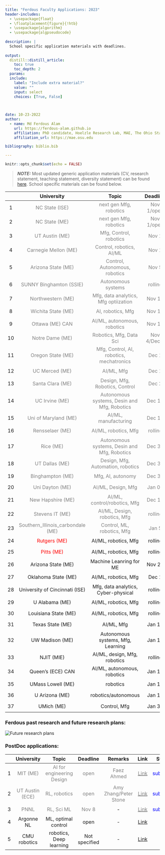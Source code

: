 ```yaml
---
title: "Ferdous Faculty Applications: 2023"
header-includes:
  - \usepackage{float}
  - \floatplacement{figure}{!htb}
  - \usepackage{algorithm}
  - \usepackage{algpseudocode}
  
description: |
  School specific application materials with deadlines.
  
output: 
  distill::distill_article:
    toc: true
    toc_depth: 2
  params:
  include:
    label: "Include extra material?"
    value: ""
    input: select
    choices: [True, False]

    
    
date: 10-23-2022
author:
  - name: Md Ferdous Alam
    url: https://ferdous-alam.github.io
    affiliation: PhD candidate, Hoelzle Research Lab, MAE, The Ohio State University
    affiliation_url: https://mae.osu.edu

bibliography: biblio.bib

---
```


```r
knitr::opts_chunk$set(echo = FALSE)
```

> **_NOTE:_** Most updated generic application materials (CV, research statement, teaching statement, diversity statement) can be found [here](https://drive.google.com/drive/folders/15JN0V_O5szYkRlhoUra7-2kI_ejop3Yr?usp=sharing). School specific materials can be found below. 


| | University| Topic | Deadline | Remarks | Link | Status | Materials|
|:-----:|:----------:|:-------:|:----------:|:---------:|:--------:|:------:|:-------:|
| 1 | <span style="color:gray">NC State (ISE) </span> | <span style="color:gray">next gen Mfg, robotics </span> | <span style="color:gray"> Nov 1/open</span> | - | [<span style="color:gray">Link</span>](https://connect.informs.org/HigherLogic/System/DownloadDocumentFile.ashx?DocumentFileKey=b32aac71-68cb-4d6c-856d-b19d859163b4) | <span style="color:blue">submitted</span> | [<img src="complete.png" width="30"/>](https://drive.google.com/drive/folders/15Tkb801gHWj-lMJAb617GvdT2I4FGlf-?usp=sharing)|
| 2 | <span style="color:gray">NC State (ME) </span>| <span style="color:gray">next gen Mfg, robotics</span> |  <span style="color:gray">Nov 1/open</span> | - | [<span style="color:gray">Link</span>](https://jobs.ncsu.edu/postings/171488) | <span style="color:blue">submitted</span>  | [<img src="complete.png" width="30"/>](https://drive.google.com/drive/folders/1Ek6pE02-_RZpbN_BfD19MHcsIUicZrvi?usp=sharing)|
| 3| <span style="color:gray">UT Austin (ME)</span>| <span style="color:gray">Mfg, Control, robotics </span>|  <span style="color:gray">Nov 1</span> | - | [<span style="color:gray">Link</span>](https://www.me.utexas.edu/people/faculty-jobs) | <span style="color:blue">submitted</span>  | [<img src="complete.png" width="30"/>](https://drive.google.com/drive/folders/1qRaopZu_5XeYXzz8b1Sz_thqd4yMkEwW?usp=sharing)|
| 4 | <span style="color:gray">Carnegie Mellon (ME)</span> | <span style="color:gray">Control, robotics, AI/ML </span>|  <span style="color:gray">Nov 1</span> | - | [<span style="color:gray">Link</span>](https://www.meche.engineering.cmu.edu/employment.html) | <span style="color:blue">submitted</span>  | [<img src="complete.png" width="30"/>](https://drive.google.com/drive/folders/1v110-X2JHrm_WB03S0RMQnLZUkRRT7Cu?usp=sharing)|
| 5 |  <span style="color:gray">Arizona State (ME)</span>|  <span style="color:gray">Control, Autonomous, robotics </span>|  <span style="color:gray">Nov 5 </span>| - |  [<span style="color:gray">Link</span>](https://apply.interfolio.com/113817) </span>|  <span style="color:blue"> submitted</span>| [<img src="complete.png" width="30"/>](https://drive.google.com/drive/folders/1OAWBKNQpPMdOdFl6bT6mVGRic-7laGNn?usp=sharing)|
| 6 |  <span style="color:gray">SUNNY Binghamton (SSIE)</span>|  <span style="color:gray">Autonomous systems </span>|  <span style="color:gray">rolling </span>| - | [ <span style="color:gray">Link</span>]() | <span style="color:blue">submitted</span> | [<img src="complete.png" width="30"/>](https://drive.google.com/drive/folders/1elDxTa6AVuseV0fpLrDMGTo8_sGJ3T4u?usp=sharing)|
| 7 |  <span style="color:gray">Northwestern (ME) </span> |  <span style="color:gray">Mfg, data analytics, Mfg optiization </span>|  <span style="color:gray">Nov 15 </span>| - | [ <span style="color:gray">Link</span>](https://www.mccormick.northwestern.edu/mechanical/careers/) | <span style="color:blue">submitted</span>  | [<img src="complete.png" width="30"/>](https://drive.google.com/drive/folders/1Vg1CeXyTtgQadFfa7q2TZWNf_fL0q4y6?usp=sharing)|
| 8 | <span style="color:gray">Wichita State (ME) </span>| <span style="color:gray">AI, robotics, Mfg  </span>| <span style="color:gray">Nov 15 </span>| - | [<span style="color:gray">Link</span>](https://jobs.wichita.edu/postings/27298) | <span style="color:blue">submitted</span>  | [<img src="complete.png" width="30"/>](https://drive.google.com/drive/folders/1_Btn-3rR7pWipCHMeKlqT_eaMaKDfZK9?usp=sharing)|
| 9 | <span style="color:gray">Ottawa (ME) CAN</span>| <span style="color:gray">AI/ML, autonomous, robotics </span>| <span style="color:gray">Nov 15</span>| - | [<span style="color:gray">Link</span>](https://uottawa.njoyn.com/CL3/xweb/Xweb.asp?tbtoken=ZltZRh5QRlU4Ygd2MSMnYVpUeWRdcUxYelBWTikEf2xFWUEdXEYdcxMHdkFcGVtXTnViXzpQ&chk=ZVpaShI%3D&CLID=57566&page=jobdetails&JobID=J1022-0837&lang=1) | <span style="color:blue">submitted</span>  | [<img src="complete.png" width="30"/>]()|
| 10 | <span style="color:gray">Notre Dame (ME)</span>| <span style="color:gray">Robotics, Mfg, Data Sci </span>| <span style="color:gray">Nov 4/Dec 1 </span>| - |[<span style="color:gray">Link</span>](https://apply.interfolio.com/112134) | <span style="color:blue"> submitted</span> | [<img src="complete.png" width="30"/>](https://drive.google.com/drive/folders/1tBV59Xem08EvDfIdGcsN2ptBDeicOJW2?usp=sharing)|
| 11 | <span style="color:gray">Oregon State (ME) </span>| <span style="color:gray">Mfg, Control, AI, robotics, mechatronics | <span style="color:gray">Dec 1 | - | [<span style="color:gray">Link](https://jobs.oregonstate.edu/postings/125513) | <span style="color:blue">submitted</span>  | [<img src="complete.png" width="30"/>](https://drive.google.com/drive/folders/1eyT9BXElHdIpBf23ZGsbVXeBDl7mfuq4?usp=sharing)|
| 12 | <span style="color:gray">UC Merced (ME) </span>| <span style="color:gray">AI/ML, Mfg </span>| <span style="color:gray">Dec 1 </span>| - | [<span style="color:gray">Link</span>](https://aprecruit.ucmerced.edu/JPf01419) | <span style="color:blue">submitted</span> | [<img src="complete.png" width="30"/>]()|
| 13 | <span style="color:gray">Santa Clara (ME)</span>| <span style="color:gray">Design, Mfg, Robotics, Control </span>| <span style="color:gray">Dec 2 </span>| - | [<span style="color:gray">Link</span>](https://wd1.myworkdaysite.com/en-US/recruiting/scu/scu/job/Santa-Clara-CA/Assistant-Professor-of-Mechanical-Engineering_R2846) | <span style="color:blue">submitted</span> | [<img src="complete.png" width="30"/>]()|
| 14 | <span style="color:gray">UC Irvine (ME)</span>| <span style="color:gray">Autonomous systems, Desin and Mfg, Robotics </span>| <span style="color:gray">Dec 11 </span>| - | [<span style="color:gray">Link</span>](https://recruit.ap.uci.edu/JPF07842) | <span style="color:blue">submitted</span> | [<img src="complete.png" width="30"/>](https://drive.google.com/drive/folders/11qbFXKhAaPnEyVMP-5AYTgcqZjpMov4d?usp=sharing)|
| 15 | <span style="color:gray">Uni of Maryland (ME) </span>| <span style="color:gray">AI/ML, manufacturing </span>| <span style="color:gray">Dec 15 </span>| - | [<span style="color:gray">Link</span>](https://ejobs.umd.edu/postings/100313) | <span style="color:blue">submitted</span> | [<img src="complete.png" width="30"/>]()|
| 16 | <span style="color:gray">Rensselaer (ME) </span>| <span style="color:gray">AI/ML, robotics, Mfg </span>| <span style="color:gray">rolling </span>| - | [<span style="color:gray">Link</span>](https://careers.rpi.edu/cw/en-us/job/493546/assistant-or-associate-professor-mechanical-engineering) |  <span style="color:blue">submitted</span> | [<img src="complete.png" width="30"/>]()|
| 17 | <span style="color:gray">Rice (ME) </span>| <span style="color:gray">Autonomous systems, Desin and Mfg, Robotics </span>| <span style="color:gray"><span style="color:gray">Dec 31</span> | - | [Link](https://apply.interfolio.com/114276) | <span style="color:blue">submitted</span> | [<img src="complete.png" width="30"/>](https://drive.google.com/drive/folders/1k_tpw4XciVeLLrBWxCnDlhji7mGE6oij?usp=sharing)|
| 18 | <span style="color:gray">UT Dallas (ME)</span>| <span style="color:gray">Design, Mfg, Automation, robotics</span> | <span style="color:gray">Dec 31 </span>| Justin Koeln | [Link](https://jobs.utdallas.edu/postings/20919) | <span style="color:blue">submitted</span>| [<img src="complete.png" width="30"/>](https://drive.google.com/drive/folders/1oYR1_clPlpMJoq_iF41OmYlnL21qgTvF?usp=sharing)|
| 19 | <span style="color:gray">Binghampton (ME)</span>| <span style="color:gray">Mfg, AI, autonomy </gray>| <span style="color:gray">Dec 31 </span>| - | [Link](https://binghamton.interviewexchange.com/jobofferdetails.jsp;jsessionid=C26E16D6051D3EE42EE4C2EF78BBA434?JOBID=155524) | <span style="color:blue">submitted</span> | [<img src="complete.png" width="30"/>]()|
| 20 | <span style="color:gray">Uni Dayton (ME) </span>| <span style="color:gray">AI/ML, Design, Mfg </span>| <span style="color:gray">Jan 03</span>| - | [Link](https://employment.udayton.edu/cw/en-us/job/500487/assistant-professor-specializing-in-design-andor-manufacturing-department-of-mechanical-and-aerospace-engineering) |<span style="color:blue">submitted</span> | [<img src="complete.png" width="30"/>]()|
| 21 | <span style="color:gray">New Hapshire (ME) </span>| <span style="color:gray">AI/ML, control/robotics, Mfg </span>| <span style="color:gray">Dec 15 </span>| - | [<span style="color:gray">Link</span>](https://jobs.usnh.edu/postings/52307) | <span style="color:blue">submitted</span>| [<img src="complete.png" width="30"/>]()|
| 22 | <span style="color:gray">Stevens IT (ME) </span>|<span style="color:gray"> AI/ML, Design, robotics, Mfg </span>| <span style="color:gray">rolling </span>| - | [<span style="color:gray">Link</span>](https://stevens.wd5.myworkdayjobs.com/External/job/Hoboken-NJ---Main-Campus/Assistant-Associate-Professor--Mechanical-Engineering_RQ26335) | <span style="color:blue">submitted</span>| [<img src="complete.png" width="30"/>]()|
| 23 | <span style="color:gray">Southern_Illinois_carbondale (ME)</span>| <span style="color:gray">Control, ML, robotics, Mfg</span> | <span style="color:gray">Jan 5 </span>| - | [<span style="color:gray">Link</span>](https://jobs.siu.edu/staff/job-details-staff?jobID=14494&job=assistant-professor-mechanical-engineering) | <span style="color:blue">submitted</span>| [<img src="complete.png" width="30"/>]()|
| 24 | <span style="color:red">Rutgers (ME) </span>| AI/ML, robotics, Mfg | rolling | - | [Link](https://jobs.rutgers.edu/postings/182123) | $\sim$| [<img src="loading.png" width="30"/>]()|
| 25 | <span style="color:red">Pitts (ME) </span>| AI/ML, robotics, Mfg | rolling | - | [Link](https://lsu.wd1.myworkdayjobs.com/en-US/LSU/job/Assistant-Professors--Tenure-Track----Mechanical-and-Industrial-Engineering_R00074381) | $\sim$| [<img src="loading.png" width="30"/>]()|
| 26 | Arizona State (ME) | Machine Leanring for ME |  Nov 27 | - | [Link](https://apply.interfolio.com/115629) | $\sim$| [<img src="loading.png" width="30"/>]()|
| 27 | Oklahoma State (ME) | AI/ML, robotics, Mfg | Dec 1 | - | [Link](https://okstate.csod.com/ats/careersite/JobDetails.aspx?site=8&id=12429) | $\sim$| [<img src="loading.png" width="30"/>]()|
| 28 | University of Cincinnati (ISE) | Mfg, data analytics, Cyber-physical | rolling | - | [Link](https://drive.google.com/drive/folders/1iNd8JOW1k3LrbfLAyUf08beWS0UdULjH?usp=sharing) | $\sim$| [<img src="loading.png" width="30"/>](https://drive.google.com/drive/folders/1iNd8JOW1k3LrbfLAyUf08beWS0UdULjH?usp=sharing)|
| 29 | U Alabama (ME) | AI/ML, robotics, Mfg | rolling | - | [Link](https://jobs.rutgers.edu/postings/186225) | $\sim$| [<img src="loading.png" width="30"/>]()|
| 30 | Louisiana State (ME) | AI/ML, robotics, Mfg | rolling | - | [Link](https://lsu.wd1.myworkdayjobs.com/en-US/LSU/job/Assistant-Professors--Tenure-Track----Mechanical-and-Industrial-Engineering_R00074381) | $\sim$| [<img src="loading.png" width="30"/>]()|
| 31 | Texas State (ME)| AI/ML, Mfg | Jan 10 | - | [Link](https://jobs.hr.txstate.edu/postings/40240) | $\sim$| [<img src="loading.png" width="30"/>]()|
| 32 | UW Madison (ME)| Autonomous systems, Mfg, Learning | Jan 12 | - | [Link](https://jobs.hr.wisc.edu/en-us/job/515799/assistant-professor) | $\sim$| [<img src="loading.png" width="30"/>](https://jobs.hr.wisc.edu/cw/en-us/job/515799/assistant-professor)|
| 33 | NJIT (MIE)| AI/ML, design, Mfg, robotics | rolling | - | [Link](https://njit.csod.com/ux/ats/careersite/1/home/requisition/4537?c=njit) | $\sim$| [<img src="loading.png" width="30"/>]()|
| 34 | Queen's (ECE) CAN| AI/ML, autonomous, robotics | Jan 15 | - | [Link](https://www.ece.queensu.ca/about-us/IBENG212201_ECE_MRE_Sept-2022.pdf) | $\sim$| [<img src="loading.png" width="30"/>]()|
| 35 | UMass Lowell (ME)| robotics | Jan 15 | - | [Link](https://explorejobs.uml.edu/mob/lowell/en-us/job/516984/tenuretrack-assistant-professor-robotics-mechanical-engineering) | $\sim$| [<img src="loading.png" width="30"/>]()|
| 36 | U Arizona (ME)| robotics/autonomous | Jan 17 | - | [Link](https://arizona.csod.com/ux/ats/careersite/4/home/requisition/12635?c=arizona) | $\sim$| [<img src="loading.png" width="30"/>]()|
| 37 | UMich (ME) | Control, Mfg |  Jan 31 | - | [Link](https://me.engin.umich.edu/about/positions/faculty/) | $\sim$| [<img src="loading.png" width="30"/>](https://drive.google.com/drive/folders/1JRKS5mpGzz_guc45Dyf4IbvrDmo9vBbq?usp=sharing)|






### Ferdous past research and future research plans:

![](future_plans_v1.png "Future research plans")


### PostDoc applications:

|  | University| Topic | Deadline | Remarks | Link | Status | Materials|
|:--------:|:----------:|:-------:|:----------:|:---------:|:--------:|:------:|:-------:|
| 1 | <span style="color:gray">MIT (ME)</span>| <span style="color:gray">AI for engineering Design</span> | <span style="color:gray">open</span>| <span style="color:gray">Faez Ahmed</span> | [<span style="color:gray">Link</span>](https://careers.peopleclick.com/careerscp/client_mit/external/en-us/gateway/viewFromLink.html?jobPostId=25495&localeCode=en-us) | <span style="color:blue">submitted</span>  | [<img src="complete.png" width="30"/>](https://drive.google.com/drive/folders/1FyW2MN88-WeY2KObS72ceq218kxU7rIa?usp=sharing)|
| 2 | <span style="color:gray">UT Austin (ECE)</span>| <span style="color:gray">RL, robotics </span>| <span style="color:gray">open | <span style="color:gray">Amy Zhang/Peter Stone </span>| [<span style="color:gray">Link</span>](https://ml.utexas.edu/postdoctoral-positions) | <span style="color:blue">submitted</span> | [<img src="complete.png" width="30"/>](https://drive.google.com/drive/folders/1Ck4xTIAB9KGcu-0t8S4Q8HpWUAPJ4Et-?usp=sharing)|
| 3 | <span style="color:gray">PNNL</span> | <span style="color:gray">RL, Sci ML </span>| <span style="color:gray">Nov 8 </span>| - | [<span style="color:gray">Link</span>](https://careers.pnnl.gov/jobs/5695?lang=en-us) | <span style="color:blue">submitted</span> | [<img src="complete.png" width="30"/>](https://drive.google.com/drive/folders/1JRKS5mpGzz_guc45Dyf4IbvrDmo9vBbq?usp=sharing)|
| 4 | Argonne NL | ML, optimal control | open | - | [Link](https://argonne.wd1.myworkdayjobs.com/en-US/Argonne_Careers/job/Lemont-IL-USA/Postdoctoral-Appointee--Optimization-and-Mathematics-for-Digital-Twins_414375) | $\sim$| [<img src="loading.png" width="30"/>](https://drive.google.com/drive/folders/1JRKS5mpGzz_guc45Dyf4IbvrDmo9vBbq?usp=sharing)|
| 5 | CMU robotics | robotics, Deep learning | Not specified | - | [Link](https://cmu.wd5.myworkdayjobs.com/en-US/CMU/job/Pittsburgh-PA/Postdoctoral-Fellow--Robotics-Institute_2018951?source=HigherEdJobs) | $\sim$| [<img src="loading.png" width="30"/>](https://drive.google.com/drive/folders/1JRKS5mpGzz_guc45Dyf4IbvrDmo9vBbq?usp=sharing)|


